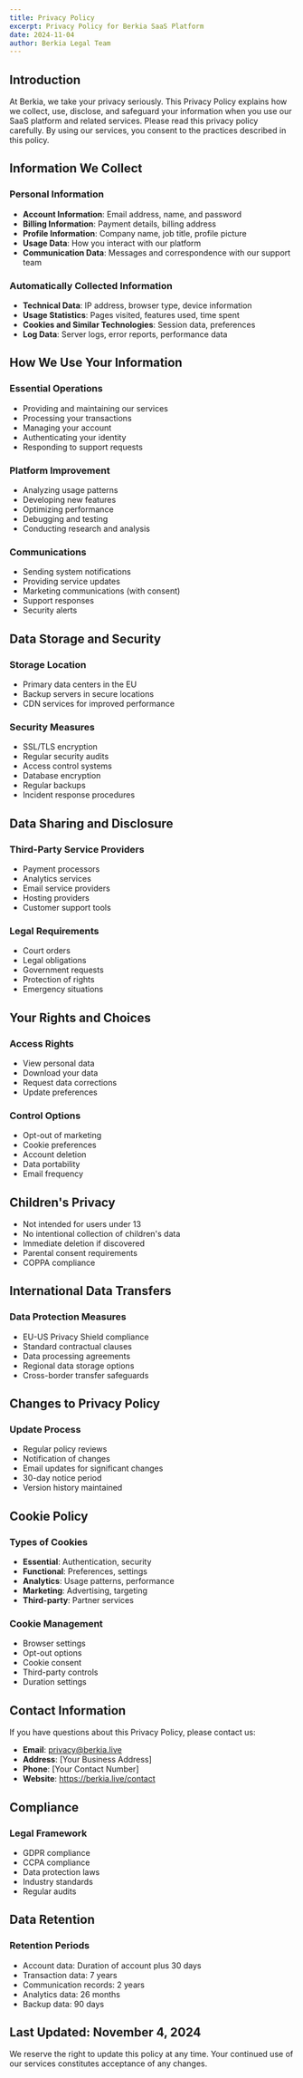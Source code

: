 ```yaml
---
title: Privacy Policy
excerpt: Privacy Policy for Berkia SaaS Platform
date: 2024-11-04
author: Berkia Legal Team
---
```


## Introduction

At Berkia, we take your privacy seriously. This Privacy Policy explains how we collect, use, disclose, and safeguard your information when you use our SaaS platform and related services. Please read this privacy policy carefully. By using our services, you consent to the practices described in this policy.

## Information We Collect

### Personal Information

- **Account Information**: Email address, name, and password
- **Billing Information**: Payment details, billing address
- **Profile Information**: Company name, job title, profile picture
- **Usage Data**: How you interact with our platform
- **Communication Data**: Messages and correspondence with our support team

### Automatically Collected Information

- **Technical Data**: IP address, browser type, device information
- **Usage Statistics**: Pages visited, features used, time spent
- **Cookies and Similar Technologies**: Session data, preferences
- **Log Data**: Server logs, error reports, performance data

## How We Use Your Information

### Essential Operations

- Providing and maintaining our services
- Processing your transactions
- Managing your account
- Authenticating your identity
- Responding to support requests

### Platform Improvement

- Analyzing usage patterns
- Developing new features
- Optimizing performance
- Debugging and testing
- Conducting research and analysis

### Communications

- Sending system notifications
- Providing service updates
- Marketing communications (with consent)
- Support responses
- Security alerts

## Data Storage and Security

### Storage Location

- Primary data centers in the EU
- Backup servers in secure locations
- CDN services for improved performance

### Security Measures

- SSL/TLS encryption
- Regular security audits
- Access control systems
- Database encryption
- Regular backups
- Incident response procedures

## Data Sharing and Disclosure

### Third-Party Service Providers

- Payment processors
- Analytics services
- Email service providers
- Hosting providers
- Customer support tools

### Legal Requirements

- Court orders
- Legal obligations
- Government requests
- Protection of rights
- Emergency situations

## Your Rights and Choices

### Access Rights

- View personal data
- Download your data
- Request data corrections
- Update preferences

### Control Options

- Opt-out of marketing
- Cookie preferences
- Account deletion
- Data portability
- Email frequency

## Children's Privacy

- Not intended for users under 13
- No intentional collection of children's data
- Immediate deletion if discovered
- Parental consent requirements
- COPPA compliance

## International Data Transfers

### Data Protection Measures

- EU-US Privacy Shield compliance
- Standard contractual clauses
- Data processing agreements
- Regional data storage options
- Cross-border transfer safeguards

## Changes to Privacy Policy

### Update Process

- Regular policy reviews
- Notification of changes
- Email updates for significant changes
- 30-day notice period
- Version history maintained

## Cookie Policy

### Types of Cookies

- **Essential**: Authentication, security
- **Functional**: Preferences, settings
- **Analytics**: Usage patterns, performance
- **Marketing**: Advertising, targeting
- **Third-party**: Partner services

### Cookie Management

- Browser settings
- Opt-out options
- Cookie consent
- Third-party controls
- Duration settings

## Contact Information

If you have questions about this Privacy Policy, please contact us:

- **Email**: privacy@berkia.live
- **Address**: [Your Business Address]
- **Phone**: [Your Contact Number]
- **Website**: https://berkia.live/contact

## Compliance

### Legal Framework

- GDPR compliance
- CCPA compliance
- Data protection laws
- Industry standards
- Regular audits

## Data Retention

### Retention Periods

- Account data: Duration of account plus 30 days
- Transaction data: 7 years
- Communication records: 2 years
- Analytics data: 26 months
- Backup data: 90 days

## Last Updated: November 4, 2024

We reserve the right to update this policy at any time. Your continued use of our services constitutes acceptance of any changes.
